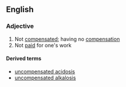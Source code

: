 ==English==

===Adjective===
{{en-adj|-}}

# Not [[compensated]]; having no [[compensation]]
# Not [[paid]] for one's work

====Derived terms====
*[[uncompensated acidosis]]
*[[uncompensated alkalosis]]